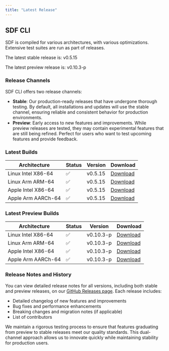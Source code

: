 ```yaml
---
title: "Latest Release" 
---
```


## SDF CLI

SDF is compiled for various architectures, with various optimizations. Extensive
test suites are run as part of releases.

The latest stable release is:
v0.5.15

The latest preview release is: 
v0.10.3-p

### Release Channels

SDF CLI offers two release channels:

- **Stable**: Our production-ready releases that have undergone thorough testing. By default, all installations and updates will use the stable channel, ensuring reliable and consistent behavior for production environments.
- **Preview**: Early access to new features and improvements. While preview releases are tested, they may contain experimental features that are still being refined. Perfect for users who want to test upcoming features and provide feedback.

### Latest Builds

| Architecture           | Status | Version | Download |
| ---------------------- | ------ | ------- | -------- |
| Linux Intel X86-64     |   ✅   | v0.5.15  | [Download](https://cdn.sdf.com/releases/download/sdf-v0.5.15-x86_64-unknown-linux-musl.tar.gz) |
| Linux Arm ARM-64       |   ✅   | v0.5.15  | [Download](https://cdn.sdf.com/releases/download/sdf-v0.5.15-arm-unknown-linux-gnueabihf.tar.gz) |
| Apple Intel X86-64     |   ✅   | v0.5.15  | [Download](https://cdn.sdf.com/releases/download/sdf-v0.5.15-x86_64-apple-darwin.tar.gz) |
| Apple Arm AARCh-64     |   ✅   | v0.5.15  | [Download](https://cdn.sdf.com/releases/download/sdf-v0.5.15-aarch64-apple-darwin.tar.gz) |


### Latest Preview Builds

| Architecture           | Status | Version | Download |
| ---------------------- | ------ | ------- | -------- |
| Linux Intel X86-64     |   ✅   | v0.10.3-p  | [Download](https://cdn.sdf.com/releases/download/sdf-v0.10.3-p-x86_64-unknown-linux-musl.tar.gz) |
| Linux Arm ARM-64       |   ✅   | v0.10.3-p  | [Download](https://cdn.sdf.com/releases/download/sdf-v0.10.3-p-arm-unknown-linux-gnueabihf.tar.gz) |
| Apple Intel X86-64     |   ✅   | v0.10.3-p  | [Download](https://cdn.sdf.com/releases/download/sdf-v0.10.3-p-x86_64-apple-darwin.tar.gz) |
| Apple Arm AARCh-64     |   ✅   | v0.10.3-p  | [Download](https://cdn.sdf.com/releases/download/sdf-v0.10.3-p-aarch64-apple-darwin.tar.gz) |


### Release Notes and History

You can view detailed release notes for all versions, including both stable and preview releases, on our [GitHub Releases page](https://github.com/sdf-labs/sdf-cli/releases). Each release includes:

- Detailed changelog of new features and improvements
- Bug fixes and performance enhancements
- Breaking changes and migration notes (if applicable)
- List of contributors

We maintain a rigorous testing process to ensure that features graduating from preview to stable releases meet our quality standards. This dual-channel approach allows us to innovate quickly while maintaining stability for production users.
